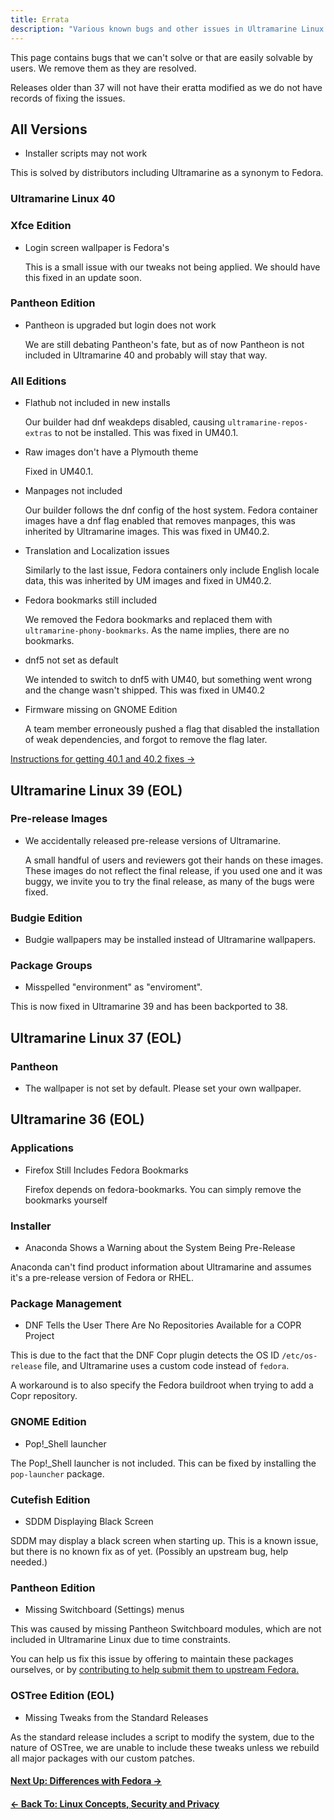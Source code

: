 ```yaml
---
title: Errata
description: "Various known bugs and other issues in Ultramarine Linux."
---
```



This page contains bugs that we can't solve or that are easily solvable by users. We remove them as they are resolved.

Releases older than 37 will not have their eratta modified as we do not have records of fixing the issues.

## All Versions

- Installer scripts may not work

This is solved by distributors including Ultramarine as a synonym to Fedora.

### Ultramarine Linux 40

### Xfce Edition

- Login screen wallpaper is Fedora's

  This is a small issue with our tweaks not being applied. We should have this fixed in an update soon.

### Pantheon Edition

- Pantheon is upgraded but login does not work

  We are still debating Pantheon's fate, but as of now Pantheon is not included in Ultramarine 40 and probably will stay that way.

### All Editions

- Flathub not included in new installs

  Our builder had dnf weakdeps disabled, causing `ultramarine-repos-extras` to not be installed. This was fixed in UM40.1.

- Raw images don't have a Plymouth theme

  Fixed in UM40.1.

- Manpages not included

  Our builder follows the dnf config of the host system. Fedora container images have a dnf flag enabled that removes manpages, this was inherited by Ultramarine images. This was fixed in UM40.2.

- Translation and Localization issues

  Similarly to the last issue, Fedora containers only include English locale data, this was inherited by UM images and fixed in UM40.2.

- Fedora bookmarks still included

  We removed the Fedora bookmarks and replaced them with `ultramarine-phony-bookmarks`. As the name implies, there are no bookmarks.

- dnf5 not set as default

  We intended to switch to dnf5 with UM40, but something went wrong and the change wasn't shipped. This was fixed in UM40.2

- Firmware missing on GNOME Edition

  A team member erroneously pushed a flag that disabled the installation of weak dependencies, and forgot to remove the flag later.

[Instructions for getting 40.1 and 40.2 fixes ->](https://blog.fyralabs.com/ultramarine-linux-40-hotfixes/)

## Ultramarine Linux 39 (EOL)

### Pre-release Images

- We accidentally released pre-release versions of Ultramarine.

  A small handful of users and reviewers got their hands on these images. These images do not reflect the final release, if you used one and it was buggy, we invite you to try the final release, as many of the bugs were fixed.

### Budgie Edition

- Budgie wallpapers may be installed instead of Ultramarine wallpapers.

### Package Groups

- Misspelled "environment" as "enviroment".

This is now fixed in Ultramarine 39 and has been backported to 38.

## Ultramarine Linux 37 (EOL)

### Pantheon

- The wallpaper is not set by default. Please set your own wallpaper.

## Ultramarine 36 (EOL)

### Applications

- Firefox Still Includes Fedora Bookmarks

  Firefox depends on fedora-bookmarks. You can simply remove the bookmarks yourself

### Installer

- Anaconda Shows a Warning about the System Being Pre-Release

Anaconda can't find product information about Ultramarine and assumes it's a pre-release version of Fedora or RHEL.

### Package Management

- DNF Tells the User There Are No Repositories Available for a COPR Project

This is due to the fact that the DNF Copr plugin detects the OS ID `/etc/os-release` file, and Ultramarine uses a custom code instead of `fedora`.

A workaround is to also specify the Fedora buildroot when trying to add a Copr repository.

### GNOME Edition

- Pop!\_Shell launcher

The Pop!\_Shell launcher is not included. This can be fixed by installing the `pop-launcher` package.

### Cutefish Edition

- SDDM Displaying Black Screen

SDDM may display a black screen when starting up. This is a known issue, but there is no known fix as of yet. (Possibly an upstream bug, help needed.)

### Pantheon Edition

- Missing Switchboard (Settings) menus

This was caused by missing Pantheon Switchboard modules, which are not included in Ultramarine Linux due to time constraints.

You can help us fix this issue by offering to maintain these packages ourselves, or by [contributing to help submit them to upstream Fedora.](https://fedoraproject.org/wiki/SIGs/Pantheon)

### OSTree Edition (EOL)

- Missing Tweaks from the Standard Releases

As the standard release includes a script to modify the system, due to the nature of OSTree, we are unable to include these tweaks unless we rebuild all major packages with our custom patches.

#### [Next Up: Differences with Fedora →](/en/release/diff-fedora)

#### [← Back To: Linux Concepts, Security and Privacy](/en/linux/securityprivacy)
